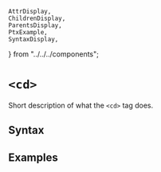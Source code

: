     AttrDisplay,
    ChildrenDisplay,
    ParentsDisplay,
    PtxExample,
    SyntaxDisplay,
} from "../../../components";

# `<cd>`

Short description of what the `<cd>` tag does.

## Syntax

<SyntaxDisplay name="cd" />

## Examples

    